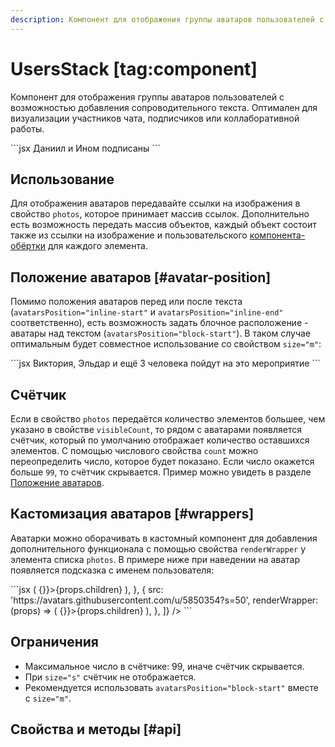 ```yaml
---
description: Компонент для отображения группы аватаров пользователей с возможностью добавления сопроводительного текста.
---
```


<Overview group="data-display">

# UsersStack [tag:component]

Компонент для отображения группы аватаров пользователей с возможностью добавления сопроводительного текста.
Оптимален для визуализации участников чата, подписчиков или коллаборативной работы.

</Overview>

<Playground>
  ```jsx
  <UsersStack
    photos={[
      'https://avatars.githubusercontent.com/u/14944123?s=50',
      'https://avatars.githubusercontent.com/u/5850354?s=50',
    ]}
  >
    Даниил и Ином подписаны
  </UsersStack>
  ```
</Playground>

## Использование

Для отображения аватаров передавайте ссылки на изображения в свойство `photos`, которое принимает массив ссылок.
Дополнительно есть возможность передать массив объектов, каждый объект состоит также из ссылки на изображение и
пользовательского [компонента-обёртки](#wrappers) для каждого элемента.

## Положение аватаров [#avatar-position]

Помимо положения аватаров перед или после текста (`avatarsPosition="inline-start"` и `avatarsPosition="inline-end"` соответственно),
есть возможность задать блочное расположение - аватары над текстом (`avatarsPosition="block-start"`).
В таком случае оптимальным будет совместное использование со свойством `size="m"`:

<Playground>
  ```jsx
  <UsersStack
    avatarsPosition="block-start"
    size="m"
    visibleCount={2}
    count={3}
    photos={[
      'https://avatars.githubusercontent.com/u/7431217?s=50',
      'https://avatars.githubusercontent.com/u/61377022?s=50',
    ]}
  >
    Виктория, Эльдар и ещё 3 человека пойдут на это мероприятие
  </UsersStack>
  ```
</Playground>

## Счётчик

Если в свойство `photos` передаётся количество элементов большее, чем указано в свойстве `visibleCount`,
то рядом с аватарами появляется счётчик, который по умолчанию отображает количество оставшихся элементов.
С помощью числового свойства `count` можно переопределить число, которое будет показано.
Если число окажется больше `99`, то счётчик скрывается.
Пример можно увидеть в разделе [Положение аватаров](#avatar-position).

## Кастомизация аватаров [#wrappers]

Аватарки можно оборачивать в кастомный компонент для добавления дополнительного функционала
с помощью свойства `renderWrapper` у элемента списка `photos`. В примере ниже при наведении на
аватар появляется подсказка с именем пользователя:

<Playground>
  ```jsx
  <UsersStack
    size="l"
    photos={[
      {
        src: 'https://avatars.githubusercontent.com/u/14944123?s=50',
        renderWrapper: (props) => (
          <Tooltip description="Даниил Суворов">
            <Tappable onClick={() => {}}>{props.children}</Tappable>
          </Tooltip>
        ),
      },
      {
        src: 'https://avatars.githubusercontent.com/u/5850354?s=50',
        renderWrapper: (props) => (
          <Tooltip description="Ином Мирджамолов">
            <Tappable onClick={() => {}}>{props.children}</Tappable>
          </Tooltip>
        ),
      },
    ]}
  />
  ```
</Playground>

## Ограничения

- Максимальное число в счётчике: 99, иначе счётчик скрывается.
- При `size="s"` счётчик не отображается.
- Рекомендуется использовать `avatarsPosition="block-start"` вместе с `size="m"`.

## Свойства и методы [#api]

<PropsTable name="UsersStack" />
